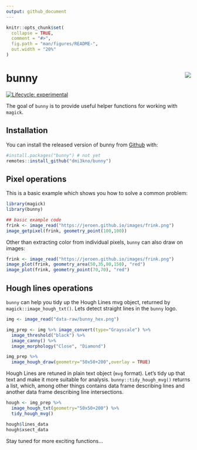 ```yaml
---
output: github_document
---
```


<!-- README.md is generated from README.Rmd. Please edit that file -->

```r
knitr::opts_chunk$set(
  collapse = TRUE,
  comment = "#>",
  fig.path = "man/figures/README-",
  out.width = "20%"
)
```
# bunny  <img src="man/figures/logo.png" align="right" />

<!-- badges: start -->
[![Lifecycle: experimental](https://img.shields.io/badge/lifecycle-experimental-orange.svg)](https://www.tidyverse.org/lifecycle/#experimental)
<!-- badges: end -->

The goal of `bunny` is to provide useful helper functions for working with `magick`.

## Installation

You can install the released version of bunny from [Github](https://www.github.com) with:

``` r
#install.packages("bunny") # not yet
remotes::install_github("dmi3kno/bunny")
```

## Pixel operations

This is a basic example which shows you how to solve a common problem:

```r
library(magick)
library(bunny)

## basic example code
frink <- image_read("https://jeroen.github.io/images/frink.png")
image_getpixel(frink, geometry_point(100,100))
```

Other than extracting color from individual pixels, `bunny` can also draw on images:

```r
frink <- image_read("https://jeroen.github.io/images/frink.png")
image_plot(frink, geometry_area(50,35,80,150), "red")
image_plot(frink, geometry_point(70,70), "red")
```

## Hough lines operations

`bunny` can help you tidy up the Hough Lines mvg object, returned by `magick::image_hough_txt()`. Lets detect straight lines in the `bunny` logo.

```r
img <- image_read("data-raw/bunny_hex.png") 

img_prep <- img %>% image_convert(type="Grayscale") %>% 
  image_threshold("black") %>% 
  image_canny() %>% 
  image_morphology("Close", "Diamond")

img_prep %>% 
  image_hough_draw(geometry="50x50+200",overlay = TRUE)
```

Hough Lines are retuned in plain text object (`mvg` format). Let's tidy up that text and make it more suitable for analysis. `bunny::tidy_hough_mvg()` returns a list, which, among other things contains data frame describing lines and another data frame describing line intersections.

```r
hough <- img_prep %>% 
  image_hough_txt(geometry="50x50+200") %>% 
  tidy_hough_mvg()

hough$lines_data
hough$xsect_data
```

Stay tuned for more exciting functions...

